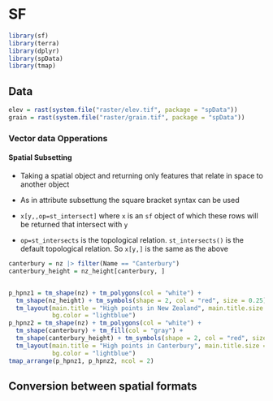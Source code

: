 # SF

```r
library(sf)
library(terra)
library(dplyr)
library(spData)
library(tmap)
```

## Data

```r
elev = rast(system.file("raster/elev.tif", package = "spData"))
grain = rast(system.file("raster/grain.tif", package = "spData"))
```


### Vector data Opperations

#### Spatial Subsetting

- Taking a spatial object and returning only features that relate in space to another object 

- As in attribute subsettung the square bracket syntax can be used

- `x[y,,op=st_intersect]` where `x` is an `sf` object of which these rows will be returned that intersect with `y`

- `op=st_intersects` is the topological relation. `st_intersects()` is the default topological relation. So `x[y,]` is the same as the above

```r
canterbury = nz |> filter(Name == "Canterbury")
canterbury_height = nz_height[canterbury, ]


p_hpnz1 = tm_shape(nz) + tm_polygons(col = "white") +
  tm_shape(nz_height) + tm_symbols(shape = 2, col = "red", size = 0.25) +
  tm_layout(main.title = "High points in New Zealand", main.title.size = 1,
            bg.color = "lightblue")
p_hpnz2 = tm_shape(nz) + tm_polygons(col = "white") +
  tm_shape(canterbury) + tm_fill(col = "gray") + 
  tm_shape(canterbury_height) + tm_symbols(shape = 2, col = "red", size = 0.25) +
  tm_layout(main.title = "High points in Canterbury", main.title.size = 1,
            bg.color = "lightblue")
tmap_arrange(p_hpnz1, p_hpnz2, ncol = 2)
```

## Conversion between spatial formats